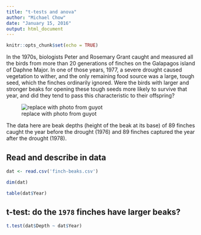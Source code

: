 ```yaml
---
title: "t-tests and anova"
author: "Michael Chow"
date: "January 15, 2016"
output: html_document
---
```


```r
knitr::opts_chunk$set(echo = TRUE)
```

In the 1970s, biologists Peter and Rosemary Grant caught and measured all the birds from more than 20 generations of finches on the Galapagos island of Daphne Major. In one of those years, 1977, a severe drought caused vegetation to wither, and the only remaining food source was a large, tough seed, which the finches ordinarily ignored. Were the birds with larger and stronger beaks for opening these tough seeds more likely to survive that year, and did they tend to pass this characteristic to their offspring?

![replace with photo from guyot](finches.gif)

The data here are beak depths (height of the beak at its base) of 89 finches caught the year before the drought (1976) and 89 finches captured the year after the drought (1978).

Read and describe in data
-------------------------

```r
dat <- read.csv('finch-beaks.csv')

dim(dat)

table(dat$Year)
```

t-test: do the `1978` finches have larger beaks?
------------------------------------------------

```r
t.test(dat$Depth ~ dat$Year)
```
